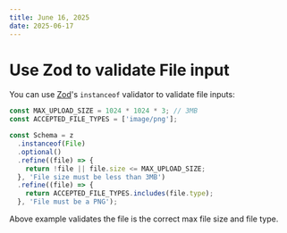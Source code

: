 ```yaml
---
title: June 16, 2025
date: 2025-06-17
---
```


# Use Zod to validate File input

You can use [Zod](https://zod.dev/)'s `instanceof` validator to validate file inputs:

```js
const MAX_UPLOAD_SIZE = 1024 * 1024 * 3; // 3MB
const ACCEPTED_FILE_TYPES = ['image/png'];

const Schema = z
  .instanceof(File)
  .optional()
  .refine((file) => {
    return !file || file.size <= MAX_UPLOAD_SIZE;
  }, 'File size must be less than 3MB')
  .refine((file) => {
    return ACCEPTED_FILE_TYPES.includes(file.type);
  }, 'File must be a PNG');
```

Above example validates the file is the correct max file size and file type.
